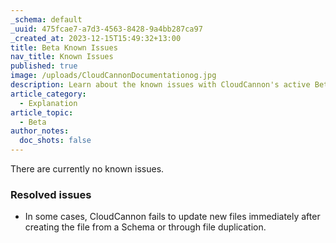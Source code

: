 ```yaml
---
_schema: default
_uuid: 475fcae7-a7d3-4563-8428-9a4bb287ca97
_created_at: 2023-12-15T15:49:32+13:00
title: Beta Known Issues
nav_title: Known Issues
published: true
image: /uploads/CloudCannonDocumentationog.jpg
description: Learn about the known issues with CloudCannon's active Beta releases.
article_category:
  - Explanation
article_topic:
  - Beta
author_notes:
  doc_shots: false
---
```

There are currently no known issues.

### Resolved issues

* In some cases, CloudCannon fails to update new files immediately after creating the file from a Schema or through file duplication.